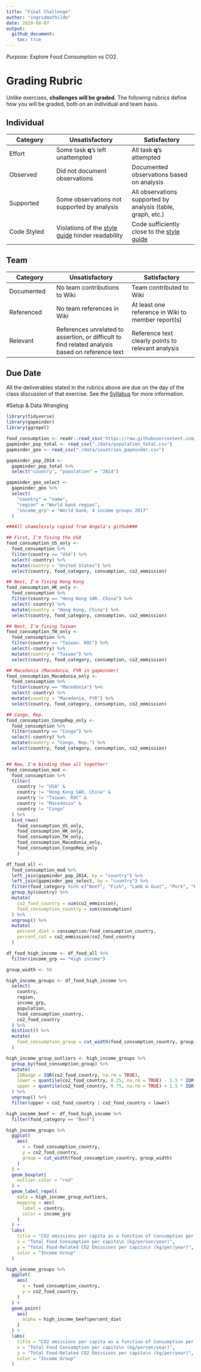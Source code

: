 ```yaml
---
title: "Final Challenge"
author: "ingridmathilde"
date: 2020-08-07
output:
  github_document:
    toc: true
---
```


*Purpose*: Explore Food Consumption vs CO2.

<!-- include-rubric -->
# Grading Rubric
<!-- -------------------------------------------------- -->

Unlike exercises, **challenges will be graded**. The following rubrics define how you will be graded, both on an individual and team basis.

## Individual
<!-- ------------------------- -->

| Category | Unsatisfactory | Satisfactory |
|----------|----------------|--------------|
| Effort | Some task __q__'s left unattempted | All task __q__'s attempted |
| Observed | Did not document observations | Documented observations based on analysis |
| Supported | Some observations not supported by analysis | All observations supported by analysis (table, graph, etc.) |
| Code Styled | Violations of the [style guide](https://style.tidyverse.org/) hinder readability | Code sufficiently close to the [style guide](https://style.tidyverse.org/) |

## Team
<!-- ------------------------- -->

| Category | Unsatisfactory | Satisfactory |
|----------|----------------|--------------|
| Documented | No team contributions to Wiki | Team contributed to Wiki |
| Referenced | No team references in Wiki | At least one reference in Wiki to member report(s) |
| Relevant | References unrelated to assertion, or difficult to find related analysis based on reference text | Reference text clearly points to relevant analysis |

## Due Date
<!-- ------------------------- -->

All the deliverables stated in the rubrics above are due on the day of the class discussion of that exercise. See the [Syllabus](https://docs.google.com/document/d/1jJTh2DH8nVJd2eyMMoyNGroReo0BKcJrz1eONi3rPSc/edit?usp=sharing) for more information.

#Setup & Data Wrangling

```r
library(tidyverse)
library(gapminder)
library(ggrepel)
```


```r
food_consumption <- readr::read_csv('https://raw.githubusercontent.com/rfordatascience/tidytuesday/master/data/2020/2020-02-18/food_consumption.csv')
gapminder_pop_total <- read_csv("./data/population_total.csv")
gapminder_geo <- read_csv("./data/countries_gapminder.csv")
```

```r
gapminder_pop_2014 <-
  gapminder_pop_total %>%
  select("country", "population" = "2014")

gapminder_geo_select <-
  gapminder_geo %>%
  select(
    "country" = "name", 
    "region" = "World bank region", 
    "income_grp" = "World bank, 4 income groups 2017"
  )

###All shamelessly copied from Angela's github###

## First, I'm fixing the USA
food_consumption_US_only <-
  food_consumption %>%
  filter(country == "USA") %>%
  select(-country) %>%
  mutate(country = "United States") %>%
  select(country, food_category, consumption, co2_emmission)

## Next, I'm fixing Hong Kong
food_consumption_HK_only <-
  food_consumption %>%
  filter(country == "Hong Kong SAR. China") %>%
  select(-country) %>%
  mutate(country = "Hong Kong, China") %>%
  select(country, food_category, consumption, co2_emmission)

## Next, I'm fixing Taiwan
food_consumption_TW_only <-
  food_consumption %>%
  filter(country == "Taiwan. ROC") %>%
  select(-country) %>%
  mutate(country = "Taiwan") %>%
  select(country, food_category, consumption, co2_emmission)

## Macedonia (Macedonia, FYR in gapminder)
food_consumption_Macedonia_only <-
  food_consumption %>%
  filter(country == "Macedonia") %>%
  select(-country) %>%
  mutate(country = "Macedonia, FYR") %>%
  select(country, food_category, consumption, co2_emmission)

## Congo, Rep.
food_consumption_CongoRep_only <-
  food_consumption %>%
  filter(country == "Congo") %>%
  select(-country) %>%
  mutate(country = "Congo, Rep.") %>%
  select(country, food_category, consumption, co2_emmission)


## Now, I'm binding them all together!
food_consumption_mod <-
  food_consumption %>%
  filter(
    country != "USA" &
    country != "Hong Kong SAR. China" &
    country != "Taiwan. ROC" &
    country != "Macedonia" &
    country != "Congo"
  ) %>%
  bind_rows(
    food_consumption_US_only,
    food_consumption_HK_only,
    food_consumption_TW_only,
    food_consumption_Macedonia_only,
    food_consumption_CongoRep_only
    )

```


```r
df_food_all <-
  food_consumption_mod %>%
  left_join(gapminder_pop_2014, by = "country") %>%
  left_join(gapminder_geo_select, by = "country") %>%
  filter(food_category %in% c("Beef", "Fish", "Lamb & Goat", "Pork", "Poultry", "Eggs", "Milk - inc. cheese")) %>% 
  group_by(country) %>%
  mutate(
    co2_food_country = sum(co2_emmission), 
    food_consumption_country = sum(consumption)
  ) %>%
  ungroup() %>% 
  mutate(
    percent_diet = consumption/food_consumption_country,
    percent_co2 = co2_emmission/co2_food_country
  )

df_food_high_income <- df_food_all %>% 
  filter(income_grp == "High income")
```

```r
group_width <- 50

high_income_groups <- df_food_high_income %>% 
  select(
    country,
    region,
    income_grp,
    population,
    food_consumption_country,
    co2_food_country
  ) %>% 
  distinct() %>% 
  mutate(
    food_consumption_group = cut_width(food_consumption_country, group_width)
  )

high_income_group_outliers <- high_income_groups %>% 
  group_by(food_consumption_group) %>%
  mutate(
    IQRange = IQR(co2_food_country, na.rm = TRUE),
    lower = quantile(co2_food_country, 0.25, na.rm = TRUE) - 1.5 * IQR(co2_food_country, na.rm = TRUE),
    upper = quantile(co2_food_country, 0.75, na.rm = TRUE) + 1.5 * IQR(co2_food_country, na.rm = TRUE)
  ) %>% 
  ungroup() %>% 
  filter(upper < co2_food_country | co2_food_country < lower)

high_income_beef <- df_food_high_income %>% 
  filter(food_category == "Beef")

high_income_groups %>% 
  ggplot(
    aes(
      x = food_consumption_country,
      y = co2_food_country,
      group = cut_width(food_consumption_country, group_width)
    )
  ) +
  geom_boxplot(
    outlier.color = "red" 
  ) +
  geom_label_repel(
    data = high_income_group_outliers,
    mapping = aes(
      label = country,
      color = income_grp
    )
  ) +
  labs(
    title = "CO2 emissions per capita as a function of Consumption per capita",
    x = "Total Food Consumption per capita\n (kg/person/year)",
    y = "Total Food-Related CO2 Emissions per capita\n (kg/per/year)",
    color = "Income Group"
  )

high_income_groups %>% 
  ggplot(
    aes(
      x = food_consumption_country,
      y = co2_food_country,
    )
  ) +
  geom_point(
    aes(
      alpha = high_income_beef$percent_diet
    )
  ) +
  labs(
    title = "CO2 emissions per capita as a function of Consumption per capita",
    x = "Total Food Consumption per capita\n (kg/person/year)",
    y = "Total Food-Related CO2 Emissions per capita\n (kg/per/year)",
    color = "Income Group"
  )

```